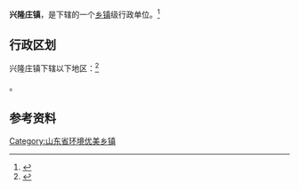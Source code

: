 {{中国乡级行政区|37/08/82/110/000}}

'''兴隆庄镇'''，是{{PRC admin/fullname|37/08/82/110/000|3}}下辖的一个[[乡镇|乡镇]]级行政单位。<ref>{{PRC admin/ref sgc|{{PRC admin/parent|37/08/82/110/000}}}}</ref>

== 行政区划 ==

兴隆庄镇下辖以下地区：<ref>{{PRC admin/ref sgc|37/08/82/110/000}}</ref>

{{PRC admin/children|37/08/82/110/000}}。

== 参考资料 ==

{{reflist}}

{{行政区划小作品}}
{{PRC admin/navcat|37/08/82/110/000}}

[[Category:山东省环境优美乡镇|Category:山东省环境优美乡镇]]
